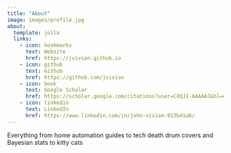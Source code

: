 ```yaml
---
title: "About"
image: images/profile.jpg
about:
  template: jolla
  links:
    - icon: bookmarks
      text: Website
      href: https://jvivian.github.io
    - icon: github
      text: Github
      href: https://github.com/jvivian
    - icon: book
      text: Google Scholar
      href: https://scholar.google.com/citations?user=CXQJI-AAAAAJ&hl=en&authuser=1
    - icon: linkedin
      text: LinkedIn
      href: https://www.linkedin.com/in/john-vivian-913b41a6/
---
```


Everything from home automation guides to tech death drum covers and Bayesian stats to kitty cats